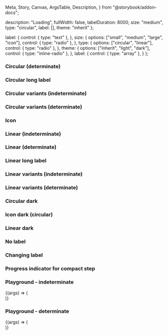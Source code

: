  Meta,
  Story,
  Canvas,
  ArgsTable,
  Description,
} from "@storybook/addon-docs";



<Meta title="Loading" component={IcLoadingIndicator} />

<Description markdown={readme} />

  description: "Loading",
  fullWidth: false,
  labelDuration: 8000,
  size: "medium",
  type: "circular",
  label: [],
  theme: "inherit"
};

  label: {
    control: { type: "text" },
  },
  size: {
    options: ["small", "medium", "large", "icon"],
    control: { type: "radio" },
  },
  type: {
    options: ["circular", "linear"],
    control: { type: "radio" },
  },
  theme: {
    options: ["inherit", "light", "dark"],
    control: { type: "inline-radio" },
  },
  label: {
    control: { type: "array" },
  }
};

### Circular (determinate)

<Canvas>
  <Story name="Circular (indeterminate)">
    <IcLoadingIndicator label="Loading..." />
  </Story>
</Canvas>

<Canvas>
  <Story
    name="Circular (determinate)"
  >
    <IcLoadingIndicator
      progress="30"
      min="0"
      max="100"
      label="Loading..."
    />
  </Story>
</Canvas>

### Circular long label

<Canvas>
  <Story name="Circular long label">
    <IcLoadingIndicator label="This is a label for a loading indicator that is indeterminate and should wrap onto more than one line when it gets too long" />
  </Story>
</Canvas>

### Circular variants (indeterminate)

<Canvas>
  <Story name="Circular variants (indeterminate)">
    <div style={{ display: "grid", gap: "50px" }}>
      <IcLoadingIndicator label="Small" size="small" />
      <IcLoadingIndicator label="Default" />
      <IcLoadingIndicator label="Large" size="large" />
    </div>
  </Story>
</Canvas>

### Circular variants (determinate)

<Canvas>
  <Story
    name="Circular variants (determinate)"
  >
    <div style={{ display: "grid", gap: "50px" }}>
      <IcLoadingIndicator
        progress="30"
        min="0"
        max="100"
        label="Small"
        size="small"
      />
      <IcLoadingIndicator
        progress="30"
        min="0"
        max="100"
        label="Default"
      />
      <IcLoadingIndicator
        progress="30"
        min="0"
        max="100"
        label="Large"
        size="large"
      />
    </div>
  </Story>
</Canvas>

### Icon

<Canvas>
  <Story name="Icon (circular)">
    <IcLoadingIndicator size="icon" />
  </Story>
</Canvas>

### Linear (indeterminate)

<Canvas>
  <Story name="Linear (indeterminate)">
    <IcLoadingIndicator label="Loading..." type="linear" />
  </Story>
</Canvas>

### Linear (determinate)

<Canvas>
  <Story
    name="Linear (determinate)"
  >
    <IcLoadingIndicator
      progress="30"
      min="0"
      max="100"
      label="Loading..."
      type="linear"
    />
  </Story>
</Canvas>

### Linear long label

<Canvas>
  <Story name="Linear long label">
    <IcLoadingIndicator type="linear" label="This is a label for a loading indicator that is indeterminate and should wrap onto more than one line when it gets too long" />
  </Story>
</Canvas>

### Linear variants (indeterminate)

<Canvas>
  <Story name="Linear variants (indeterminate)">
    <div style={{ display: "grid", gap: "50px" }}>
      <IcLoadingIndicator label="Small" size="small" type="linear" />
      <IcLoadingIndicator label="Default" type="linear" />
      <IcLoadingIndicator label="Large" size="large" type="linear" />
      <IcLoadingIndicator
        label="Full-width"
        size="medium"
        type="linear"
        fullWidth={true}
      />
    </div>
  </Story>
</Canvas>

### Linear variants (determinate)

<Canvas>
  <Story
    name="Linear variants (determinate)"
  >
    <div style={{ display: "grid", gap: "50px" }}>
      <IcLoadingIndicator
        progress="30"
        min="0"
        max="100"
        label="Small"
        size="small"
        type="linear"
      />
      <IcLoadingIndicator
        progress="30"
        min="0"
        max="100"
        label="Default"
        type="linear"
      />
      <IcLoadingIndicator
        progress="30"
        min="0"
        max="100"
        label="Large"
        size="large"
        type="linear"
      />
      <IcLoadingIndicator
        progress="30"
        min="0"
        max="100"
        label="Full-width"
        size="medium"
        type="linear"
        fullWidth={true}
      />
    </div>
  </Story>
</Canvas>

### Circular dark

<Canvas>
  <Story name="Circular dark" parameters={{ backgrounds: { default: "dark" } }}>
    <div style={{ display: "grid", gap: "50px" }}>
      <IcLoadingIndicator label="Small" size="small" theme="dark" />
      <IcLoadingIndicator label="Default" theme="dark" />
      <IcLoadingIndicator label="Large" size="large" theme="dark" />
    </div>
  </Story>
</Canvas>

### Icon dark (circular)

<Canvas>
  <Story
    name="Icon dark (circular)"
    parameters={{ backgrounds: { default: "dark" } }}
  >
    <IcLoadingIndicator size="icon" theme="dark" />
  </Story>
</Canvas>

### Linear dark

<Canvas>
  <Story name="Linear dark" parameters={{ backgrounds: { default: "dark" } }}>
    <div style={{ display: "grid", gap: "50px" }}>
      <IcLoadingIndicator label="Default" type="linear" theme="dark" />
      <IcLoadingIndicator label="Large" size="large" type="linear" theme="dark" />
      <IcLoadingIndicator
        label="Full-width"
        type="linear"
        fullWidth={true}
        dark
      />
    </div>
  </Story>
</Canvas>

### No label

<Canvas>
  <Story name="No label">
    <div style={{ display: "grid", gap: "50px" }}>
      <IcLoadingIndicator description="Loading" />
      <IcLoadingIndicator description="Loading" type="linear" />
    </div>
  </Story>
</Canvas>

### Changing label

<Canvas>
  <Story name="Changing label">
    <IcLoadingIndicator
      label={["Loading...", "Still loading..."]}
      labelDuration="4000"
    />
  </Story>
</Canvas>

### Progress indicator for compact step

<Canvas>
  <Story
    name="Progress indicator for compact step"
    parameters={{ loki: { skip: true } }}
  >
    <IcLoadingIndicator
      size="small"
      inner-label="3"
      progress="30"
      min="0"
      max="100"
    />
  </Story>
</Canvas>

### Playground - indeterminate

<Canvas>
  <Story name="Playground - indeterminate"
    args={defaultArgs}
    argTypes={defaultArgTypes}
  >
    {(args) => (
        <div style={{ backgroundColor: args.theme === "dark" ? "#393939" : "#FFFFFF", padding: "16px" }}>
          <IcLoadingIndicator
            theme={args.theme}
            description={args.description}
            fullWidth={args.fullWidth}
            labelDuration={args.labelDuration}
            size={args.size}
            type={args.type}
            label={args.label}
          />
        </div>
      )}
  </Story>
</Canvas>

### Playground - determinate

<Canvas>
  <Story name="Playground - determinate"
    args={{
      ...defaultArgs,
      max: 100,
      min: 0,
      progress: 30,
    }}
    argTypes={defaultArgTypes}
  >
    {(args) => (
        <div style={{ backgroundColor: args.theme === "dark" ? "#393939" : "#FFFFFF", padding: "16px" }}>
          <IcLoadingIndicator
            theme={args.theme}
            description={args.description}
            fullWidth={args.fullWidth}
            labelDuration={args.labelDuration}
            size={args.size}
            type={args.type}
            label={args.label}
            progress={args.progress}
            min={args.min}
            max={args.max}
          />
        </div>
      )}
  </Story>
</Canvas>
